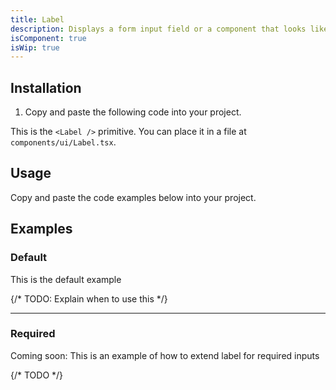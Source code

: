 ```yaml
---
title: Label
description: Displays a form input field or a component that looks like an input field.
isComponent: true
isWip: true
---
```


## Installation

1. Copy and paste the following code into your project.

This is the `<Label />` primitive. You can place it in a file at `components/ui/Label.tsx`.

## Usage

Copy and paste the code examples below into your project.

<ComponentSource src="../../packages/ui/src/Label.tsx" />

## Examples

### Default

This is the default example

{/* TODO: Explain when to use this */}

<ComponentExample src="/components/examples/label/default.tsx">
  <LabelDefault />
</ComponentExample>

---

### Required

Coming soon: This is an example of how to extend label for required inputs

{/* TODO */}

